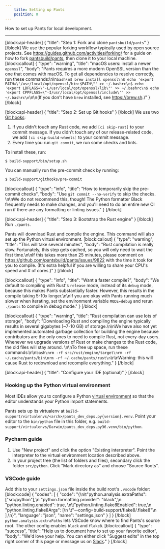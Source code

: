 ```yaml
---
    title: Setting up Pants
    position: 0
---
```


How to set up Pants for local development.

---

[block:api-header]
{
  "title": "Step 1: Fork and clone `pantsbuild/pants`"
}
[/block]
We use the popular forking workflow typically used by open source projects. See https://guides.github.com/activities/forking/ for a guide on how to fork [pantsbuild/pants](https://github.com/pantsbuild/pants), then clone it to your local machine.
[block:callout]
{
  "type": "warning",
  "title": "macOS users: install a newer `openssl`",
  "body": "Pants requires a more modern OpenSSL version than the one that comes with macOS. To get all dependencies to resolve correctly, run these commands:\n\n```bash\n$ brew install openssl\n$ echo 'export PATH=\"/usr/local/opt/openssl/bin:$PATH\"' >> ~/.bashrc\n$ echo 'export LDFLAGS=\"-L/usr/local/opt/openssl/lib\"' >> ~/.bashrc\n$ echo 'export CPPFLAGS=\"-I/usr/local/opt/openssl/include\"' >> ~/.bashrc\n```\n\n(If you don't have `brew` installed, see https://brew.sh.)"
}
[/block]

[block:api-header]
{
  "title": "Step 2: Set up Git hooks"
}
[/block]
We use two [Git hooks](https://git-scm.com/book/en/v2/Customizing-Git-Git-Hooks):

1. If you didn't touch any Rust code, we add `[ci skip-rust]` to your commit message. If you didn't touch any of our release-related code, we add `[ci skip-build-wheels]` to your commit message.
2. Every time you run `git commit`, we run some checks and lints.

To install these, run:

```bash
$ build-support/bin/setup.sh
```

You can manually run the pre-commit check by running:

```bash
$ build-support/githooks/pre-commit
```
[block:callout]
{
  "type": "info",
  "title": "How to temporarily skip the pre-commit checks",
  "body": "Use `git commit --no-verify` to skip the checks. \n\nWe do not recommend this, though! The Python formatter Black frequently needs to make changes, and you'll need to do an entire new CI run if there are any formatting or linting issues."
}
[/block]

[block:api-header]
{
  "title": "Step 3: Bootstrap the Rust engine"
}
[/block]
Run `./pants`. 

Pants will download Rust and compile the engine. This command will also set up the Python virtual environment.
[block:callout]
{
  "type": "warning",
  "title": "This will take several minutes",
  "body": "Rust compilation is really slow. Fortunately, this step gets cached, so you will only need to wait the first time.\n\nIf this takes more than 25 minutes, please comment on https://github.com/pantsbuild/pants/issues/9822 with the time it took for you to compile. (It's extra helpful if you are willing to share your CPU's speed and # of cores.)"
}
[/block]

[block:callout]
{
  "type": "info",
  "title": "Want a faster compile?",
  "body": "We default to compiling with Rust's `release` mode, instead of its `debug` mode, because this makes Pants substantially faster.  However, this results in the compile taking 5-10x longer.\n\nIf you are okay with Pants running much slower when iterating, set the environment variable `MODE=debug` and rerun `./pants` to compile in debug mode."
}
[/block]

[block:callout]
{
  "type": "warning",
  "title": "Rust compilation can use lots of storage",
  "body": "Downloading Rust and compiling the engine typically results in several gigabytes (~7-10 GB) of storage.\n\nWe have also not yet implemented automated garbage collection for building the engine because contributors are the only ones to need to compile Rust, not every-day users. Whenever we upgrade versions of Rust or make changes to the Rust code, the old files will stay around. \n\nTo free up space, run these commands:\n\n```bash\nrm -rf src/rust/engine/target\nrm -rf ~/.cache/pants/bin\nrm -rf ~/.cache/pants/rust\n```\n\nWarning: this will cause Rust to redownload and recompile everything."
}
[/block]

[block:api-header]
{
  "title": "Configure your IDE (optional)"
}
[/block]
### Hooking up the Python virtual environment

Most IDEs allow you to configure a Python [virtual environment](https://docs.python.org/3/tutorial/venv.html) so that the editor understands your Python import statements. 

Pants sets up its virtualenv at `build-support/virtualenvs/<arch>/pants_dev_deps.py{version}.venv`. Point your editor to the `bin/python` file in this folder, e.g. `build-support/virtualenvs/Darwin/pants_dev_deps.py36.venv/bin/python`.

### Pycharm guide

1. Use "New project" and click the option "Existing interpreter". Point the interpreter to the virtual environment location described above.
2. In your project tree (the list of folders and files), secondary click the folder `src/python`. Click "Mark directory as" and choose "Source Roots". 

### VSCode guide

Add this to your `settings.json` file inside the build root's `.vscode` folder:
[block:code]
{
  "codes": [
    {
      "code": "{\n\t\"python.analysis.extraPaths\": [\"src/python\"],\n  \"python.formatting.provider\": \"black\",\n  \"python.linting.enabled\": true,  \n\t\"python.linting.flake8Enabled\": true,\n  \"python.linting.flake8Args\": [\n  \t\"--config=build-support/flake8/.flake8\"\n  ],\n}",
      "language": "json",
      "name": "settings.json"
    }
  ]
}
[/block]
`python.analysis.extraPaths` lets VSCode know where to find Pants's source root. The other config enables `black` and `flake8`.
[block:callout]
{
  "type": "success",
  "title": "Help us to document how to set up your favorite editor",
  "body": "We'd love your help. You can either click \"Suggest edits\" in the top right corner of this page or message us on [Slack](doc:community)."
}
[/block]